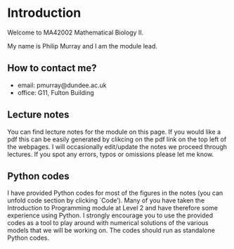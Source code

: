 # Introduction {.unnumbered}


Welcome to MA42002 Mathematical Biology II.

My name is Philip Murray and I am the module lead.

## How to contact me?

* email: pmurray@dundee.ac.uk
* office: G11, Fulton Building


## Lecture notes
You can find  lecture notes for the module on this page. If you would like a pdf this can be easily generated by clikcing on the pdf link on the top left of the webpages. I will occasionally edit/update the notes  we proceed through lectures. If you spot any errors, typos or omissions please let me know.

## Python codes

I have provided Python codes for most of the figures in the notes (you can unfold code section by clicking `Code'). Many of you have taken the Introduction to Programming module at Level 2 and have therefore some experience using Python. I strongly encourage you to use the provided codes as a tool to play around with numerical solutions of the various models that we will be working on. The codes should run as standalone Python codes.

